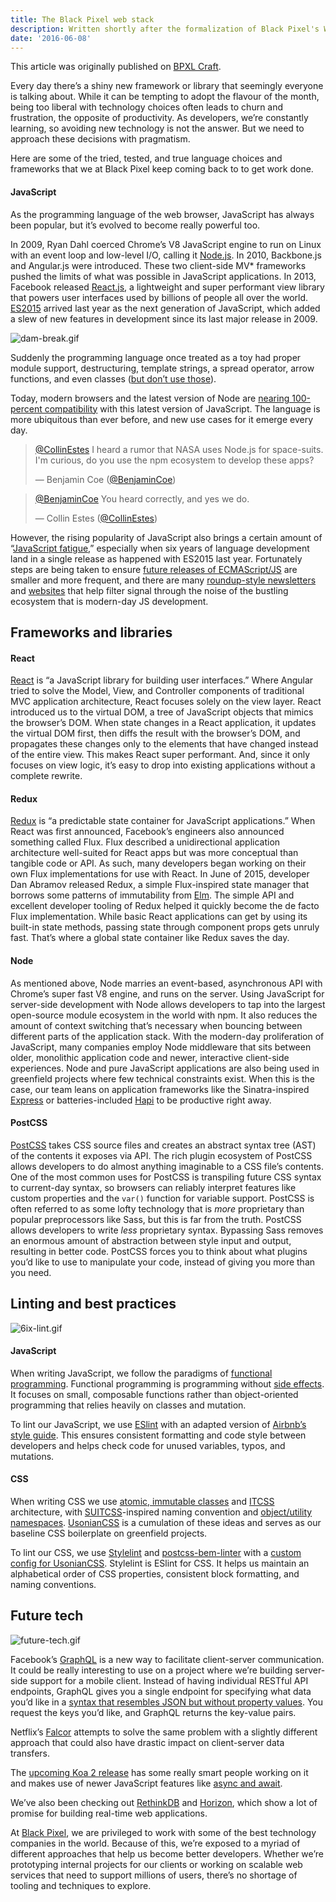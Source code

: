 ```yaml
---
title: The Black Pixel web stack
description: Written shortly after the formalization of Black Pixel's Web Services team, this post features our go-to tools and technologies for developing great experiences.
date: '2016-06-08'
---
```


<Note>

This article was originally published on [BPXL Craft](https://medium.com/bpxl-craft).

</Note>

Every day there’s a shiny new framework or library that seemingly everyone is talking about. While it can be tempting to adopt the flavour of the month, being too liberal with technology choices often leads to churn and frustration, the opposite of productivity. As developers, we’re constantly learning, so avoiding new technology is not the answer. But we need to approach these decisions with pragmatism.

Here are some of the tried, tested, and true language choices and frameworks that we at Black Pixel keep coming back to to get work done.

#### JavaScript

As the programming language of the web browser, JavaScript has always been popular, but it’s evolved to become really powerful too.

In 2009, Ryan Dahl coerced Chrome’s V8 JavaScript engine to run on Linux with an event loop and low-level I/O, calling it [Node.js](https://nodejs.org/). In 2010, Backbone.js and Angular.js were introduced. These two client-side MV\* frameworks pushed the limits of what was possible in JavaScript applications. In 2013, Facebook released [React.js](https://facebook.github.io/react/), a lightweight and super performant view library that powers user interfaces used by billions of people all over the world. [ES2015](http://www.ecma-international.org/ecma-262/6.0/) arrived last year as the next generation of JavaScript, which added a slew of new features in development since its last major release in 2009.

![dam-break.gif](/images/writing/the-black-pixel-web-stack/dam-break.gif)

Suddenly the programming language once treated as a toy had proper module support, destructuring, template strings, a spread operator, arrow functions, and even classes ([but don’t use those](https://github.com/joshburgess/not-awesome-es6-classes)).

Today, modern browsers and the latest version of Node are [nearing 100-percent compatibility](http://kangax.github.io/compat-table/es6/) with this latest version of JavaScript. The language is more ubiquitous than ever before, and new use cases for it emerge every day.

<!-- Copied from Twitter embed w/o script -->
<blockquote><p lang="en" dir="ltr"><a href="https://twitter.com/CollinEstes">@CollinEstes</a> I heard a rumor that NASA uses Node.js for space-suits. I&#39;m curious, do you use the npm ecosystem to develop these apps?</p> &mdash; Benjamin Coe (<a href="https://twitter.com/BenjaminCoe/status/738764829746286592">@BenjaminCoe</a>) </blockquote>

<!-- Copied from Twitter embed w/o script -->
<blockquote><p lang="en" dir="ltr"><a href="https://twitter.com/BenjaminCoe">@BenjaminCoe</a> You heard correctly, and yes we do.</p> &mdash; Collin Estes (<a href="https://twitter.com/collinestes/status/738765249407504384">@CollinEstes</a>)</blockquote>

However, the rising popularity of JavaScript also brings a certain amount of “[JavaScript fatigue](https://medium.com/@ericclemmons/javascript-fatigue-48d4011b6fc4),” especially when six years of language development land in a single release as happened with ES2015 last year. Fortunately steps are being taken to ensure [future releases of ECMAScript/JS](http://www.2ality.com/2015/11/tc39-process.html) are smaller and more frequent, and there are many [roundup-style newsletters](http://javascriptweekly.com/) and [websites](http://www.echojs.com/) that help filter signal through the noise of the bustling ecosystem that is modern-day JS development.

## Frameworks and libraries

#### React

[React](https://facebook.github.io/react/) is “a JavaScript library for building user interfaces.” Where Angular tried to solve the Model, View, and Controller components of traditional MVC application architecture, React focuses solely on the view layer. React introduced us to the virtual DOM, a tree of JavaScript objects that mimics the browser’s DOM. When state changes in a React application, it updates the virtual DOM first, then diffs the result with the browser’s DOM, and propagates these changes only to the elements that have changed instead of the entire view. This makes React super performant. And, since it only focuses on view logic, it’s easy to drop into existing applications without a complete rewrite.

#### Redux

[Redux](http://redux.js.org/) is “a predictable state container for JavaScript applications.” When React was first announced, Facebook’s engineers also announced something called Flux. Flux described a unidirectional application architecture well-suited for React apps but was more conceptual than tangible code or API. As such, many developers began working on their own Flux implementations for use with React. In June of 2015, developer Dan Abramov released Redux, a simple Flux-inspired state manager that borrows some patterns of immutability from [Elm](https://github.com/evancz/elm-architecture-tutorial). The simple API and excellent developer tooling of Redux helped it quickly become the de facto Flux implementation. While basic React applications can get by using its built-in state methods, passing state through component props gets unruly fast. That’s where a global state container like Redux saves the day.

#### Node

As mentioned above, Node marries an event-based, asynchronous API with Chrome’s super fast V8 engine, and runs on the server. Using JavaScript for server-side development with Node allows developers to tap into the largest open-source module ecosystem in the world with npm. It also reduces the amount of context switching that’s necessary when bouncing between different parts of the application stack. With the modern-day proliferation of JavaScript, many companies employ Node middleware that sits between older, monolithic application code and newer, interactive client-side experiences. Node and pure JavaScript applications are also being used in greenfield projects where few technical constraints exist. When this is the case, our team leans on application frameworks like the Sinatra-inspired [Express](http://expressjs.com/) or batteries-included [Hapi](http://hapijs.com/) to be productive right away.

#### PostCSS

[PostCSS](http://postcss.org/) takes CSS source files and creates an abstract syntax tree (AST) of the contents it exposes via API. The rich plugin ecosystem of PostCSS allows developers to do almost anything imaginable to a CSS file’s contents. One of the most common uses for PostCSS is transpiling future CSS syntax to current-day syntax, so browsers can reliably interpret features like custom properties and the `var()` function for variable support. PostCSS is often referred to as some lofty technology that is _more_ proprietary than popular preprocessors like Sass, but this is far from the truth. PostCSS allows developers to write _less_ proprietary syntax. Bypassing Sass removes an enormous amount of abstraction between style input and output, resulting in better code. PostCSS forces you to think about what plugins you’d like to use to manipulate your code, instead of giving you more than you need.

## Linting and best practices

![6ix-lint.gif](/images/writing/the-black-pixel-web-stack/6ix-lint.gif)

#### JavaScript

When writing JavaScript, we follow the paradigms of [functional programming](https://drboolean.gitbooks.io/mostly-adequate-guide/content/). Functional programming is programming without [side effects](<https://en.wikipedia.org/wiki/Side_effect_(computer_science)>). It focuses on small, composable functions rather than object-oriented programming that relies heavily on classes and mutation.

To lint our JavaScript, we use [ESlint](http://eslint.org/) with an adapted version of [Airbnb’s style guide](https://github.com/airbnb/javascript). This ensures consistent formatting and code style between developers and helps check code for unused variables, typos, and mutations.

#### CSS

When writing CSS we use [atomic, immutable classes](http://csswizardry.com/2015/03/immutable-css/) and [ITCSS](https://www.youtube.com/watch?v=1OKZOV-iLj4) architecture, with [SUITCSS](https://suitcss.github.io/)-inspired naming convention and [object/utility namespaces](http://csswizardry.com/2015/03/more-transparent-ui-code-with-namespaces/). [UsonianCSS](https://github.com/bradcerasani/usoniancss) is a cumulation of these ideas and serves as our baseline CSS boilerplate on greenfield projects.

To lint our CSS, we use [Stylelint](http://stylelint.io/) and [postcss-bem-linter](https://github.com/postcss/postcss-bem-linter) with a [custom config for UsonianCSS](https://github.com/bradcerasani/stylelint-config-usoniancss). Stylelint is ESlint for CSS. It helps us maintain an alphabetical order of CSS properties, consistent block formatting, and naming conventions.

## Future tech

![future-tech.gif](/images/writing/the-black-pixel-web-stack/future-tech.gif)

Facebook’s [GraphQL](http://graphql.org/docs/getting-started/) is a new way to facilitate client-server communication. It could be really interesting to use on a project where we’re building server-side support for a mobile client. Instead of having individual RESTful API endpoints, GraphQL gives you a single endpoint for specifying what data you’d like in a [syntax that resembles JSON but without property values](https://facebook.github.io/react/blog/2015/05/01/graphql-introduction.html#what-is-graphql). You request the keys you’d like, and GraphQL returns the key-value pairs.

Netflix’s [Falcor](https://netflix.github.io/falcor/) attempts to solve the same problem with a slightly different approach that could also have drastic impact on client-server data transfers.

The [upcoming Koa 2 release](https://github.com/koajs/koa/issues/533) has some really smart people working on it and makes use of newer JavaScript features like [async and await](https://zeit.co/blog/async-and-await).

We’ve also been checking out [RethinkDB](https://www.rethinkdb.com/) and [Horizon](https://horizon.io/), which show a lot of promise for building real-time web applications.

At [Black Pixel](https://blackpixel.com/), we are privileged to work with some of the best technology companies in the world. Because of this, we’re exposed to a myriad of different approaches that help us become better developers. Whether we’re prototyping internal projects for our clients or working on scalable web services that need to support millions of users, there’s no shortage of tooling and techniques to explore.

